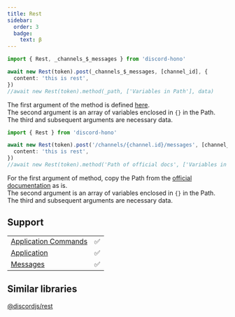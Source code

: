 ```yaml
---
title: Rest
sidebar:
  order: 3
  badge:
    text: β
---
```



<Tabs>
<TabItem label="Variables">

```ts
import { Rest, _channels_$_messages } from 'discord-hono'

await new Rest(token).post(_channels_$_messages, [channel_id], {
  content: 'this is rest',
})
//await new Rest(token).method(_path, ['Variables in Path'], data)
```

The first argument of the method is defined [here](https://github.com/luisfun/discord-hono/blob/main/src/rest-api/rest-path.ts).  
The second argument is an array of variables enclosed in `{}` in the Path.  
The third and subsequent arguments are necessary data.

</TabItem>
<TabItem label="Docs Path">

```ts
import { Rest } from 'discord-hono'

await new Rest(token).post('/channels/{channel.id}/messages', [channel_id], {
  content: 'this is rest',
})
//await new Rest(token).method('Path of official docs', ['Variables in Path'], data)
```

For the first argument of method, copy the Path from the [official documentation](https://discord.com/developers/docs/resources/message#create-message) as is.  
The second argument is an array of variables enclosed in `{}` in the Path.  
The third and subsequent arguments are necessary data.

</TabItem>
</Tabs>

## Support

|                                                                                               |     |
| --------------------------------------------------------------------------------------------- | --- |
| [Application Commands](https://discord.com/developers/docs/interactions/application-commands) | ✅  |
| [Application](https://discord.com/developers/docs/resources/application)                      | ✅  |
| [Messages](https://discord.com/developers/docs/resources/message)                             | ✅  |

## Similar libraries

[@discordjs/rest](https://discord.js.org/docs/packages/rest/main)
